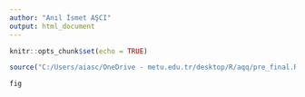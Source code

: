 ```yaml
---
author: "Anıl İsmet AŞCI"
output: html_document
---
```


```r
knitr::opts_chunk$set(echo = TRUE)
```


```r
source("C:/Users/aiasc/OneDrive - metu.edu.tr/desktop/R/aqq/pre_final.R")

fig

```
